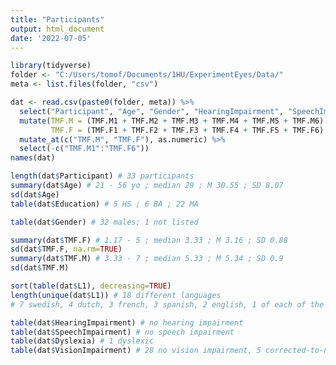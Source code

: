 ```yaml
---
title: "Participants"
output: html_document
date: '2022-07-05'
---
```


```r
library(tidyverse)
folder <- "C:/Users/tomof/Documents/1HU/ExperimentEyes/Data/"
meta <- list.files(folder, "csv")

dat <- read.csv(paste0(folder, meta)) %>%
  select("Participant", "Age", "Gender", "HearingImpairment", "SpeechImpairment", "Dyslexia", "VisionImpairment", "Education", "L1", "TMF.M1":"TMF.F6") %>%
  mutate(TMF.M = (TMF.M1 + TMF.M2 + TMF.M3 + TMF.M4 + TMF.M5 + TMF.M6) / 6,
         TMF.F = (TMF.F1 + TMF.F2 + TMF.F3 + TMF.F4 + TMF.F5 + TMF.F6) / 6) %>%
  mutate_at(c("TMF.M", "TMF.F"), as.numeric) %>%
  select(-c("TMF.M1":"TMF.F6"))
names(dat)
```

```r
length(dat$Participant) # 33 participants
summary(dat$Age) # 21 - 56 yo ; median 29 ; M 30.55 ; SD 8.07
sd(dat$Age)
table(dat$Education) # 5 HS ; 6 BA ; 22 MA
```

```r
table(dat$Gender) # 32 males; 1 not listed

summary(dat$TMF.F) # 1.17 - 5 ; median 3.33 ; M 3.16 ; SD 0.88
sd(dat$TMF.F, na.rm=TRUE)
summary(dat$TMF.M) # 3.33 - 7 ; median 5.33 ; M 5.34 ; SD 0.9
sd(dat$TMF.M)
```

```r
sort(table(dat$L1), decreasing=TRUE)
length(unique(dat$L1)) # 18 different languages
# 7 swedish, 4 dutch, 3 french, 3 spanish, 2 english, 1 of each of the others
```

```r
table(dat$HearingImpairment) # no hearing impairment
table(dat$SpeechImpairment) # no speech impairment
table(dat$Dyslexia) # 1 dyslexic
table(dat$VisionImpairment) # 28 no vision impairment, 5 corrected-to-normal vision
```